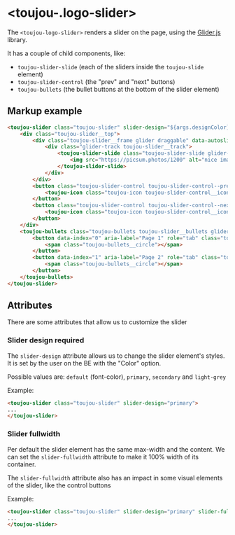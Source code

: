 # &lt;toujou-.logo-slider&gt;
The `<toujou-logo-slider>` renders a slider on the page, using the [Glider.js](https://nickpiscitelli.github.io/Glider.js/) library.

It has a couple of child components, like:
- `toujou-slider-slide` (each of the sliders inside the `toujou-slide` element)
- `toujou-slider-control` (the "prev" and "next" buttons)
- `toujou-bullets` (the bullet buttons at the bottom of the slider element)

## Markup example
```html
<toujou-slider class="toujou-slider" slider-design="${args.designColor}" ${args.isFullwidth ? 'slider-fullwidth' : ''}>
    <div class="toujou-slider__top">
        <div class="toujou-slider__frame glider draggable" data-autoslide="0" data-slideinterval="6">
            <div class="glider-track toujou-slider__track">
                <toujou-slider-slide class="toujou-slider-slide glider-slide active center visible" aria-label="slide 1 of 2">
                    <img src="https://picsum.photos/1200" alt="nice image" class="toujou-slider-slide__media toujou-slider-slide__media--image">
                </toujou-slider-slide>
            </div>
        </div>
        <button class="toujou-slider-control toujou-slider-control--prev" aria-label="Previous slide">
            <toujou-icon class="toujou-icon toujou-slider-control__icon toujou-slider-control__icon--prev" icon-name="arrow-left"></toujou-icon>
        </button>
        <button class="toujou-slider-control toujou-slider-control--next" aria-label="Next slide">
            <toujou-icon class="toujou-icon toujou-slider-control__icon toujou-slider-control__icon--next" icon-name="arrow-right"></toujou-icon>
        </button>
    </div>
    <toujou-bullets class="toujou-bullets toujou-slider__bullets glider-dots" bullets-design="${args.designColor}">
        <button data-index="0" aria-label="Page 1" role="tab" class="toujou-bullets__bullet toujou-slider__bullet glider-dot active" aria-current="true">
            <span class="toujou-bullets__circle"></span>
        </button>
        <button data-index="1" aria-label="Page 2" role="tab" class="toujou-bullets__bullet toujou-slider__bullet glider-dot ">
            <span class="toujou-bullets__circle"></span>
        </button>
    </toujou-bullets>
</toujou-slider>
```

## Attributes
There are some attributes that allow us to customize the slider


### Slider design <toujou-chip class="toujou-chip" chip-bg-color="warning">required</toujou-chip>
The `slider-design` attribute allows us to change the slider element's styles. It is set by the user on the BE with the "Color" option.

Possible values are: `default` (font-color), `primary`, `secondary` and `light-grey`

Example:
```html
<toujou-slider class="toujou-slider" slider-design="primary">
...
</toujou-slider>
```

### Slider fullwidth
Per default the slider element has the same max-width and the content. We can set the `slider-fullwidth` attribute to make it 100% width of its container.

The `slider-fullwidth` attribute also has an impact in some visual elements of the slider, like the control buttons

Example:
```html
<toujou-slider class="toujou-slider" slider-design="primary" slider-fullwidth>
...
</toujou-slider>
```
